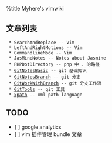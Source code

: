 %title Myhere's vimwiki

== 文章列表 ==
  * SearchAndReplace -- Vim
  * LeftAndRightMotions -- Vim
  * CommandlineMode -- Vim
  * JasMineNotes -- Notes about Jasmine
  * PHPDotDirectory -- php 中 . 的路径
  * [[GitNotesBasic]] -- git 基础知识
  * [[GitNotesBranch]] -- git 分支
  * [[GitWorkWithBranch]] -- git 分支工作流
  * [[GitTools]] -- git 工具
  * [[xpath]] -- xml path language


== TODO ==
* [ ] google analytics
* [ ] vim 插件管理 bundle 文章
